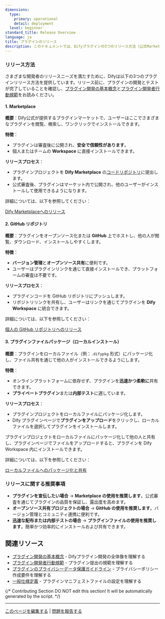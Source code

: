 ```yaml
---
dimensions:
  type:
    primary: operational
    detail: deployment
  level: beginner
standard_title: Release Overview
language: ja
title: プラグインのリリース
description: このドキュメントでは、Difyプラグインの3つのリリース方法（公式Marketplace、オープンソースのGitHubリポジトリ、ローカルプラグインファイルパッケージ）を紹介します。各リリース方法の特徴、リリースプロセス、適用シナリオについて詳しく説明し、さまざまな開発者のニーズを満たすための具体的なリリースに関する推奨事項を提供します。
---
```


### リリース方法

さまざまな開発者のリリースニーズを満たすために、Difyは以下の3つのプラグインリリース方法を提供しています。リリース前に、プラグインの開発とテストが完了していることを確認し、[プラグイン開発の基本概念](/plugin-dev-ja/0111-getting-started-dify-plugin)と[プラグイン開発者行動規範](/plugin-dev-ja/0312-contributor-covenant-code-of-conduct)をお読みください。

#### **1. Marketplace**

**概要**：Dify公式が提供するプラグインマーケットで、ユーザーはここでさまざまなプラグインを閲覧、検索し、ワンクリックでインストールできます。

**特徴**：

* プラグインは審査後に公開され、**安全で信頼性があります**。
* 個人またはチームの **Workspace** に直接インストールできます。

**リリースプロセス**：

* プラグインプロジェクトを **Dify Marketplace** の[コードリポジトリ](https://github.com/langgenius/dify-plugins)に提出します。
* 公式審査後、プラグインはマーケット内で公開され、他のユーザーがインストールして使用できるようになります。

詳細については、以下を参照してください：

[Dify Marketplaceへのリリース](/plugin-dev-ja/0322-release-to-dify-marketplace)

#### 2. **GitHub リポジトリ**

**概要**：プラグインをオープンソース化または **GitHub** 上でホストし、他の人が閲覧、ダウンロード、インストールしやすくします。

**特徴**：

* **バージョン管理**と**オープンソース共有**に便利です。
* ユーザーはプラグインリンクを通じて直接インストールでき、プラットフォームの審査は不要です。

**リリースプロセス**：

* プラグインコードを GitHub リポジトリにプッシュします。
* リポジトリリンクを共有し、ユーザーはリンクを通じてプラグインを **Dify Workspace** に統合できます。

詳細については、以下を参照してください：

[個人の GitHub リポジトリへのリリース](/plugin-dev-ja/0322-release-to-individual-github-repo)

#### 3. プラグインファイルパッケージ（ローカルインストール）

**概要**：プラグインをローカルファイル（例：`.difypkg` 形式）にパッケージ化し、ファイル共有を通じて他の人がインストールできるようにします。

**特徴**：

* オンラインプラットフォームに依存せず、プラグインを**迅速かつ柔軟に**共有できます。
* **プライベートプラグイン**または**内部テスト**に適しています。

**リリースプロセス**：

* プラグインプロジェクトをローカルファイルにパッケージ化します。
* Dify プラグインページで**プラグインをアップロード**をクリックし、ローカルファイルを選択してプラグインをインストールします。

プラグインプロジェクトをローカルファイルにパッケージ化して他の人と共有し、プラグインページでファイルをアップロードすると、プラグインを Dify Workspace 内にインストールできます。

詳細については、以下を参照してください：

[ローカルファイルへのパッケージ化と共有](/plugin-dev-ja/0322-release-by-file)

### **リリースに関する推奨事項**

* **プラグインを宣伝したい場合** → **Marketplace の使用を推奨します**。公式審査を通じてプラグインの品質を保証し、露出度を高めます。
* **オープンソース共有プロジェクトの場合** → **GitHub の使用を推奨します**。バージョン管理とコミュニティ連携に便利です。
* **迅速な配布または内部テストの場合** → **プラグインファイルの使用を推奨します**。簡単かつ効率的にインストールおよび共有できます。

## 関連リソース

- [プラグイン開発の基本概念](/plugin-dev-ja/0111-getting-started-dify-plugin) - Difyプラグイン開発の全体像を理解する
- [プラグイン開発者行動規範](/plugin-dev-ja/0312-contributor-covenant-code-of-conduct) - プラグイン提出の規範を理解する
- [プラグインのプライバシーデータ保護ガイドライン](/plugin-dev-ja/0312-privacy-protection-guidelines) - プライバシーポリシー作成要件を理解する
- [一般仕様定義](/plugin-dev-ja/0411-general-specifications) - プラグインマニフェストファイルの設定を理解する

{/*
Contributing Section
DO NOT edit this section!
It will be automatically generated by the script.
*/}

---

[このページを編集する](https://github.com/langgenius/dify-docs/edit/main/plugin-dev-ja/0321-release-overview.mdx) | [問題を報告する](https://github.com/langgenius/dify-docs/issues/new?title=ドキュメントの問題%3A%20release-overv&body=%23%23%20問題の説明%0A%3C%21--%20発見した問題について簡単に説明してください%20--%3E%0A%0A%23%23%20ページリンク%0Ahttps%3A%2F%2Fgithub.com%2Flanggenius%2Fdify-docs%2Fblob%2Fmain%2Fplugin-dev-ja%2F0321-release-overview.mdx%0A%0A%23%23%20提案される変更%0A%3C%21--%20特定の変更案がある場合は、ここで説明してください%20--%3E%0A%0A%3C%21--%20ドキュメントの品質向上にご協力いただきありがとうございます！%20--%3E)

